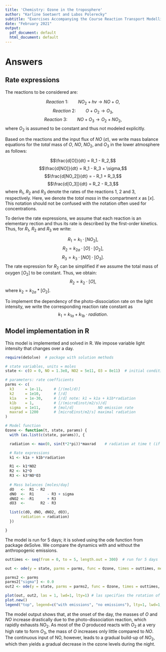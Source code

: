```yaml
---
title: 'Chemistry: Ozone in the troposphere'
author: "Karline Soetaert and Lubos Polerecky"
subtitle: "Exercises Accompanying the Course Reaction Transport Modelling in the Hydrosphere"
date: "February 2021"
output:
  pdf_document: default
  html_document: default
---
```

\newpage
# Answers

## Rate expressions

The reactions to be considered are:

$$Reaction~1:\qquad NO_2 + hv \rightarrow NO+O,$$
$$Reaction~2:\qquad O+O_2 \rightarrow O_3,$$
$$Reaction~3:\qquad NO+O_3 \rightarrow O_2 + NO_2,$$
where $O_2$ is assumed to be constant and thus not modeled explicitly. 

Based on the reactions and the input flux of $NO$ ($\sigma$), we write mass balance equations for the *total* mass of $O$, $NO$, $NO_2$, and $O_3$ in the lower atmosphere as follows:

$$\frac{d[O]}{dt}  = R_1 - R_2,$$
$$\frac{d[NO]}{dt}   = R_1 - R_3 + \sigma,$$
$$\frac{d[NO_2]}{dt}  = - R_1 + R_3,$$
$$\frac{d[O_3]}{dt}  = R_2 - R_3,$$
where $R_1$, $R_2$ and $R_3$ denote the rates of the reactions 1, 2 and 3, respectively. Here, we denote the *total mass* in the compartment $x$ as $[x]$. This notation should not be confused with the notation often used for concentrations.

To derive the rate expressions, we assume that each reaction is an elementary rection and thus its rate is described by the first-order kinetics. Thus, for $R_1$, $R_2$ and $R_3$ we write:

$$R_1 = k_1\cdot [NO_2],$$
$$R_2 = k_{2a}\cdot [O]\cdot [O_2],$$
$$R_3 = k_3\cdot [NO]\cdot [O_3].$$
The rate expression for $R_2$ can be simplified if we assume the total mass of oxygen $[O_2]$ to be constant. Thus, we obtain:
$$R_2 = k_2\cdot [O],$$
where $k_2 = k_{2a}*[O_2]$.

To implement the dependency of the photo-dissociation rate on the light intensity, we write the corresponding reaction rate constant  as
$$k_1 = k_{1a}+k_{1b}\cdot radiation.$$
 

## Model implementation in R

This model is implemented and solved in R. We impose variable light intensity that changes over a day.

```r
require(deSolve)  # package with solution methods

# state variables, units = moles
state <- c(O = 0, NO = 1.3e8, NO2 = 5e11, O3 = 8e11)  # initial conditions

# parameters: rate coefficients
parms <- c(
  k3     = 1e-11,     # [/(mol/d)] 
  k2     = 1e10,      # [/d]
  k1a    = 1e-30,     # [/d] note: k1 = k1a + k1b*radiation
  k1b    = 1,         # [/(microEinst/m2/s)/d]
  sigma  = 1e11,      # [mol/d]           NO emission rate
  maxrad = 1200       # [microEinst/m2/s] maximal radiation
)

# Model function
Ozone <- function(t, state, params) {
  with (as.list(c(state, params)), {

  radiation <- max(0, sin(t*2*pi))*maxrad    # radiation at time t (if time in days)

  # Rate expressions
  k1 <- k1a + k1b*radiation

  R1 <- k1*NO2
  R2 <- k2*O
  R3 <- k3*NO*O3
  
  # Mass balances [moles/day]
  dO   <-  R1 - R2
  dNO  <-  R1      - R3 + sigma
  dNO2 <- -R1      + R3
  dO3  <-       R2 - R3

  list(c(dO, dNO, dNO2, dO3), 
       radiation = radiation)
  })

}
```

The model is run for 5 days; it is solved using the ode function from package deSolve. We compare the dynamics with and without the anthropogenic emissions.

```r

outtimes <- seq(from = 0, to = 5, length.out = 300)  # run for 5 days

out <- ode(y = state, parms = parms, func = Ozone, times = outtimes, method = "vode")

parms2 <- parms
parms2["sigma"] <- 0.0
out2 <- ode(y = state, parms = parms2, func = Ozone, times = outtimes, method = "vode")

plot(out, out2, las = 1, lwd=1, lty=1) # las specifies the rotation of axis labels
plot.new()
legend("top", legend=c("with emissions", "no emissions"), lty=1, lwd=1, col=1:2)
```

The model output shows that, at the onset of the day, the masses of $O$ and $NO$ increase drastically due to the photo-dissociation reaction, which rapidly exhausts $NO_2$. As most of the $O$ produced reacts with $O_2$ at a very high rate to form $O_3$, the mass of $O$ increases only little compared to $NO$. The continuous input of NO, however, leads to a gradual build-up of $NO_2$, which then yields a gradual decrease in the ozone levels during the night. 

